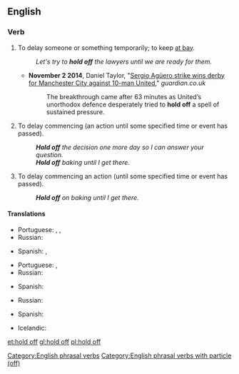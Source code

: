 ==English==

===Verb===
{{en-verb|head=[[hold]] [[off]]|holds off|holding off|held off}}

# {{context|idiomatic|transitive|lang=en}} To delay someone or something temporarily; to keep [[at bay]].
#: ''Let's try to '''hold off''' the lawyers until we are ready for them.''
#* '''November 2 2014''', Daniel Taylor, "[http://www.theguardian.com/football/2014/nov/02/manchester-city-manchester-united-premier-league-match-report Sergio Agüero strike wins derby for Manchester City against 10-man United]," ''guardian.co.uk''
#*: The breakthrough came after 63 minutes as United’s unorthodox defence desperately tried to '''hold off''' a spell of sustained pressure. 
# {{context|idiomatic|transitive|lang=en}} To delay commencing (an action until some specified time or event has passed).
#: '''''Hold off''' the decision one more day so I can answer your question.''
#: '''''Hold off''' baking until I get there.''
# {{context|idiomatic|intransitive|lang=en}} To delay commencing an action (until some specified time or event has passed).
#: '''''Hold off''' on baking until I get there.''

====Translations====
{{trans-top|to delay someone or something}}
* Portuguese: {{t|pt|deter}}, {{t|pt|reter}}, {{t|pt|segurar}}
* Russian: {{t+|ru|откладывать|tr=otkládyvat'}}
{{trans-mid}}
* Spanish: {{t+|es|posponer}}, {{t|es|retrasar}}
{{trans-bottom}}

{{trans-top|to delay commencing}}
* Portuguese: {{t|pt|deter}}, {{t|pt|segurar}}
* Russian: {{t+|ru|откладывать|tr=otkládyvat'}}
{{trans-mid}}
* Spanish: {{t+|es|posponer}}
{{trans-bottom}}

{{trans-top|To delay commencing an action}}
* Russian: {{t+|ru|откладывать|tr=otkládyvat'}}
{{trans-mid}}
* Spanish: {{t+|es|posponer}}
{{trans-bottom}}

{{checktrans-top}}
* Icelandic: {{t-check|is|Biða með það}}
{{trans-bottom}}

[[Category:English phrasal verbs]]
[[Category:English phrasal verbs with particle (off)]]

[[et:hold off]]
[[gl:hold off]]
[[pl:hold off]]